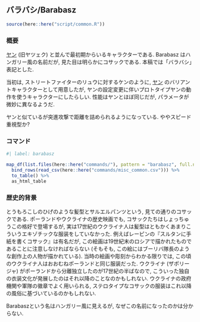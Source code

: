 ## バラバシ/Barabasz {#sec-Barabasz}

```r
source(here::here("script/common.R"))
```

### 概要 {-}

[ヤン](#Jan) (旧ヤツェク) と並んで最初期からいるキャラクターである. Barabasz はハンガリー風の名前だが, 見た目は明らかにコサックである. 本稿では「バラバシ」表記とした.

当初は, ストリートファイターのリュウに対するケンのように, [ヤン](#Jan) のバリアントキャラクターとして用意したが, ヤンの設定変更に伴いプロトタイプヤンの動作を使うキャラクターにしたらしい. 性能はヤンとほぼ同じだが, パラメータが微妙に異なるようだ.

ヤンと似ているが突進攻撃で距離を詰められるようになっている. ややスピード重視型か?

### コマンド {-}

```r
#| label: barabasz

map_df(list.files(here::here("commands/"), pattern = "barabasz", full.names = T), read_csv) %>%
  bind_rows(read_csv(here::here("commands/misc_common.csv"))) %>%
  to_table() %>%
  as_html_table
```

### 歴史的背景 {-}

とうもろこしのひげのような髪型とサルエルパンツという, 見ての通りのコサックである. ポーランドやウクライナの歴史映画でも, コサックたちはしょっちゅうこの格好で登場するが, 実は17世紀のウクライナ人は髪型はともかくあまりこういうエキゾチックな服装をしていなかった. 例えばレーピンの『スルタンに手紙を書くコサック』は有名だが, この絵画は19世紀末のロシアで描かれたものであることに注意しなければならない (そもそも, この絵にはブーリバ隊長のような創作上の人物が描かれている). 当時の絵画や彫刻からわかる限りでは, この頃のウクライナ人はおおむねポーランドと同じ服装だった. ウクライナ (ザポリージャ) がポーランドから分離独立したのが17世紀の半ばなので, こういった独自の衣装文化が発展したのはそれ以降のことなのかもしれない. ウクライナの政府機関や軍隊の徽章でよく用いられる, ステロタイプなコサックの服装はこれ以降の風俗に基づいているのかもしれない.

Barabaszという名はハンガリー風に見えるが, なぜこの名前になったのかは分からない.
